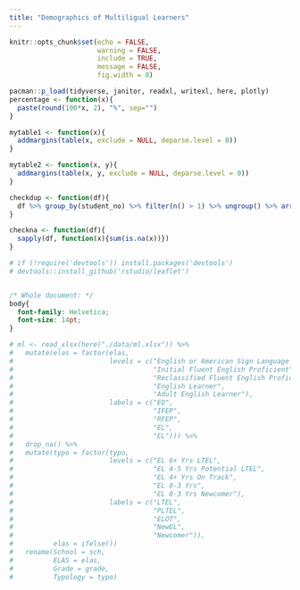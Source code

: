 ```yaml
---
title: "Demographics of Multiligual Learners"
---
```


```r
knitr::opts_chunk$set(echo = FALSE,
                      warning = FALSE,
                      include = TRUE,
                      message = FALSE,
                      fig.width = 8)

pacman::p_load(tidyverse, janitor, readxl, writexl, here, plotly)
percentage <- function(x){
  paste(round(100*x, 2), "%", sep="")
}

mytable1 <- function(x){
  addmargins(table(x, exclude = NULL, deparse.level = 0))
}

mytable2 <- function(x, y){
  addmargins(table(x, y, exclude = NULL, deparse.level = 0))
}

checkdup <- function(df){
  df %>% group_by(student_no) %>% filter(n() > 1) %>% ungroup() %>% arrange(student_no)
}

checkna <- function(df){
  sapply(df, function(x){sum(is.na(x))})
}
```


```r
# if (!require('devtools')) install.packages('devtools')
# devtools::install_github('rstudio/leaflet')
```


```r

```

```css
/* Whole document: */
body{
  font-family: Helvetica;
  font-size: 14pt;
}
```


```r
# ml <- read_xlsx(here("./data/ml.xlsx")) %>%
#   mutate(elas = factor(elas,
#                        levels = c("English or American Sign Language Only", 
#                                   "Initial Fluent English Proficient", 
#                                   "Reclassified Fluent English Proficient",
#                                   "English Learner", 
#                                   "Adult English Learner"),
#                        labels = c("EO",
#                                   "IFEP", 
#                                   "RFEP", 
#                                   "EL", 
#                                   "EL"))) %>% 
#   drop_na() %>% 
#   mutate(typo = factor(typo,
#                        levels = c("EL 6+ Yrs LTEL", 
#                                   "EL 4-5 Yrs Potential LTEL", 
#                                   "EL 4+ Yrs On Track", 
#                                   "EL 0-3 Yrs", 
#                                   "EL 0-3 Yrs Newcomer"),
#                        labels = c("LTEL", 
#                                   "PLTEL", 
#                                   "ELOT", 
#                                   "NewEL", 
#                                   "Newcomer")),
#          elas = ifelse())
#   rename(School = sch,
#          ELAS = elas,
#          Grade = grade,
#          Typology = typo)
```


